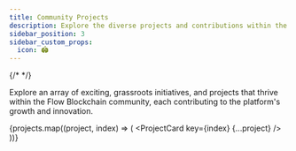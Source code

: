 ```yaml
---
title: Community Projects
description: Explore the diverse projects and contributions within the Flow Blockchain community.
sidebar_position: 3
sidebar_custom_props:
  icon: 🏟️
---
```



{/* <ProjectCards projects={projects} /> */}

Explore an array of exciting, grassroots initiatives, and projects that thrive within the Flow Blockchain community, each contributing to the platform's growth and innovation.

{projects.map((project, index) => (
  <ProjectCard key={index} {...project} />
))}